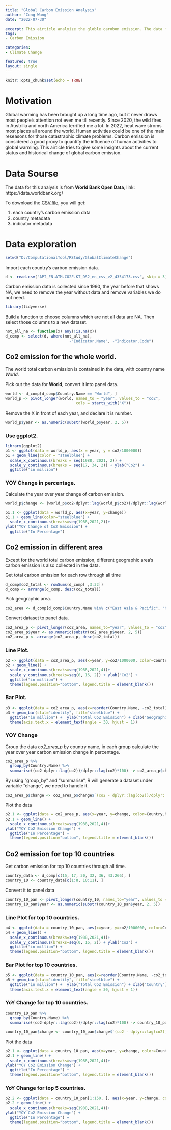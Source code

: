 ```yaml
---
title: "Global Carbon Emission Analysis"
author: "Cong Wang"
date: "2022-07-30"

excerpt: This airticle analyize the globle carobon emission. The data for this analysis is from **World Bank Open Data**, collected since 1990. It breaks down the global carbon emission and decomposes the trend.
tags: 
- Carbon Emission

categories: 
- Climate Change

featured: true
layout: single
---
```



```r
knitr::opts_chunk$set(echo = TRUE)
```

# Motivation
Global warming has been brought up a long time ago, but it never draws most people's attention not even me till recently. Since 2020,  the wild fires in Austrilia and north America terrified me a lot. In 2022, heat wave stroms most places all around the world. Human activities could be one of the main reseasons for those catastraphic climate problems. Carbon emission is considered a good proxy to quantify the influence of human activities to global warming. This airticle tries to give some insights about the current status and historical change of global carbon emission.

# Data Sourse
The data for this analysis is from **World Bank Open Data**, link: https://data.worldbank.org/

  To download the [CSV.file](https://api.worldbank.org/v2/en/indicator/EN.ATM.CO2E.KT?downloadformat=csv), you will get:
  
1. each country's carbon emission data
2. country metadata
3. indicator metadata

# Data exploration 
```r
setwd("D:/ComputationalTool/RStudy/GlobalClimateChange")
```

Import each country's carbon emission data.
```r
d <- read.csv("API_EN.ATM.CO2E.KT_DS2_en_csv_v2_4354173.csv", skip = 3)
```

Carbon emission data is collected since 1990, the year before that shows NA, we need to remove the year without data and remove variables we do not need.  
```r
library(tidyverse)
```

Build a function to choose columns which are not all data are NA. Then select those columns to a new dataset.
```r
not_all_na <- function(x) any(!is.na(x))
d_comp <- select(d, where(not_all_na),
                            -"Indicator.Name", -"Indicator.Code")
```

## Co2 emission for the whole world.{.tabset}
The world total carbon emission is contained in the data, with country name *World*.

Pick out the data for **World**, convert it into panel data.
```r
world <- d_comp[d_comp$Country.Name == "World", ]
world_p <- pivot_longer(world, names_to = "year", values_to = "co2",
                               cols = starts_with("X"))
```

Remove the X in front of each year, and declare it is number.
```r
world_p$year <- as.numeric(substr(world_p$year, 2, 5))
```


### Use ggplot2.
```r
library(ggplot2)
p1 <- ggplot(data = world_p, aes(x = year, y = co2/1000000))
p1 + geom_line(color = "steelblue") +
  scale_x_continuous(breaks = seq(1988, 2021, 2)) +
  scale_y_continuous(breaks = seq(17, 34, 2)) + ylab("Co2") +
  ggtitle("in million")
```

### YOY Change in percentage.
Calculate the year over year change of carbon emission.
```r
world_p$change <- (world_p$co2-dplyr::lag(world_p$co2))/dplyr::lag(world_p$co2)*100 
```

```r
p1.1 <- ggplot(data = world_p, aes(x=year, y=change))
p1.1 + geom_line(color="steelblue") + 
  scale_x_continuous(breaks=seq(1988,2021,2))+
ylab("YOY Change of Co2 Emission") + 
  ggtitle("In Percentage")
```

## Co2 emission in different area{.tabset}
Except for the world total carbon emission, different geographic area's carbon emission is also collected in the data.

Get total carbon emission for each row through all time
```r
d_comp$co2_total <- rowSums(d_comp[ ,3:32])
d_comp <- arrange(d_comp, desc(co2_total)) 
```

Pick geographic area.
```r
co2_area <- d_comp[d_comp$Country.Name %in% c("East Asia & Pacific", "North America", "Euro area", "Middle East & North Africa", "South Asia", "Latin America & Caribbean", "Sub-Saharan Africa"), ]

```

Convert dataset to panel data.
```r
co2_area_p <- pivot_longer(co2_area, names_to="year", values_to = "co2", cols = starts_with("X"))
co2_area_p$year <- as.numeric(substr(co2_area_p$year, 2, 5)) 
co2_area_p <- arrange(co2_area_p, desc(co2_total))

```

### Line Plot.{-}
```r
p2 <- ggplot(data = co2_area_p, aes(x=year, y=co2/1000000, color=Country.Name))
p2 + geom_line() + 
  scale_x_continuous(breaks=seq(1988,2021,4))+
  scale_y_continuous(breaks=seq(0, 16, 2)) + ylab("Co2") + 
  ggtitle("in million") +
  theme(legend.position="bottom", legend.title = element_blank())
```


### Bar Plot.{-}
```r
p3 <- ggplot(data = co2_area_p, aes(x=reorder(Country.Name, -co2_total), y=co2_total/1000000))
p3 + geom_bar(stat="identity", fill="steelblue") + 
  ggtitle("in million") +  ylab("Total Co2 Emission") + xlab("Geographic Areas") +
  theme(axis.text.x = element_text(angle = 30, hjust = 1)) 
```

### YOY Change{-}
Group the data *co2_area_p* by country name, in each group calculate the year over year carbon emission change in percentage.
```r
co2_area_p %>%
  group_by(Country.Name) %>%
  summarise((co2-dplyr::lag(co2))/dplyr::lag(co2)*100) -> co2_area_p$change
```
By using "group_by" and "summarise", R will generate a dataset under variable "change", we need to handle it. 
```r
co2_area_p$change <- co2_area_p$change$`(co2 - dplyr::lag(co2))/dplyr::lag(co2) * 100`
```


Plot the data
```r
p2.1 <- ggplot(data = co2_area_p, aes(x=year, y=change, color=Country.Name))
p2.1 + geom_line() + 
  scale_x_continuous(breaks=seq(1988,2021,4))+
ylab("YOY Co2 Emission Change") + 
  ggtitle("In Percentage") +
  theme(legend.position="bottom", legend.title = element_blank())
```



## Co2 emission for top 10 countries{.tabset}
Get carbon emission for top 10 countries through all time.
```r
country_data <- d_comp[c(15, 17, 30, 32, 36, 43:266), ]
country_10 <- country_data[c(1:8, 10:11), ]
```

Convert it to panel data
```r
country_10_pan <- pivot_longer(country_10, names_to="year", values_to = "co2", cols = starts_with("X"))
country_10_pan$year <- as.numeric(substr(country_10_pan$year, 2, 5)) 

```

### Line Plot for top 10 countries.{-}
```r
p4 <- ggplot(data = country_10_pan, aes(x=year, y=co2/1000000, color=Country.Name))
p4 + geom_line() + 
  scale_x_continuous(breaks=seq(1988,2021,4))+
  scale_y_continuous(breaks=seq(0, 16, 2)) + ylab("Co2") + 
  ggtitle("in million") +
  theme(legend.position="bottom", legend.title = element_blank())
```

### Bar Plot for top 10 countries.{-}
```r
p5 <- ggplot(data = country_10_pan, aes(x=reorder(Country.Name, -co2_total), y=co2_total/1000000))
p5 + geom_bar(stat="identity", fill="steelblue") + 
  ggtitle("in million") +  ylab("Total Co2 Emission") + xlab("Country") +
  theme(axis.text.x = element_text(angle = 30, hjust = 1)) 
```

### YoY Change for top 10 countries.{-}

```r
country_10_pan %>%
  group_by(Country.Name) %>%
  summarise((co2-dplyr::lag(co2))/dplyr::lag(co2)*100) -> country_10_pan$change
```

```r
country_10_pan$change <- country_10_pan$change$`(co2 - dplyr::lag(co2))/dplyr::lag(co2) * 100`
```

Plot the data
```r
p2.1 <- ggplot(data = country_10_pan, aes(x=year, y=change, color=Country.Name))
p2.1 + geom_line() + 
  scale_x_continuous(breaks=seq(1988,2021,4))+
ylab("YOY Co2 Emission Change") + 
  ggtitle("In Percentage") +
  theme(legend.position="bottom", legend.title = element_blank())
```

### YoY Change for top 5 countries.{-}
```r
p2.2 <- ggplot(data = country_10_pan[1:150, ], aes(x=year, y=change, color=Country.Name))
p2.2 + geom_line() + 
  scale_x_continuous(breaks=seq(1988,2021,4))+
ylab("YOY Co2 Emission Change") + 
  ggtitle("In Percentage") +
  theme(legend.position="bottom", legend.title = element_blank())
```













